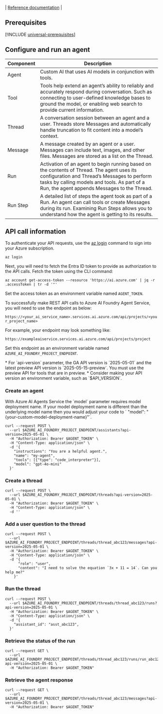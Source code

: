 ---
---
| [Reference documentation](/rest/api/aifoundry/aiagents/) |

## Prerequisites

[!INCLUDE [universal-prerequisites](universal-prerequisites)]



## Configure and run an agent

| Component | Description                                                                                                                                                                                                                               |
| --------- | ----------------------------------------------------------------------------------------------------------------------------------------------------------------------------------------------------------------------------------------- |
| Agent     | Custom AI that uses AI models in conjunction with tools.                                                                                                                                                                                  |
| Tool      | Tools help extend an agent’s ability to reliably and accurately respond during conversation. Such as connecting to user-defined knowledge bases to ground the model, or enabling web search to provide current information.               |
| Thread    | A conversation session between an agent and a user. Threads store Messages and automatically handle truncation to fit content into a model’s context.                                                                                     |
| Message   | A message created by an agent or a user. Messages can include text, images, and other files. Messages are stored as a list on the Thread.                                                                                                 |
| Run       | Activation of an agent to begin running based on the contents of Thread. The agent uses its configuration and Thread’s Messages to perform tasks by calling models and tools. As part of a Run, the agent appends Messages to the Thread. |
| Run Step  | A detailed list of steps the agent took as part of a Run. An agent can call tools or create Messages during its run. Examining Run Steps allows you to understand how the agent is getting to its results.                                |

## API call information

To authenticate your API requests, use the [az login](/cli/azure/authenticate-azure-cli-interactively) command to sign into your Azure subscription.

```azurecli
az login
```

Next, you will need to fetch the Entra ID token to provide as authorization to the API calls. Fetch the token using the CLI command:
```azurecli
az account get-access-token --resource 'https://ai.azure.com' | jq -r .accessToken | tr -d '"'
```
Set the access token as an environment variable named `AGENT_TOKEN`.

To successfully make REST API calls to Azure AI Foundry Agent Service, you will need to use the endpoint as below:

`https://<your_ai_service_name>.services.ai.azure.com/api/projects/<your_project_name>`

For example, your endpoint may look something like:

`https://exampleaiservice.services.ai.azure.com/api/projects/project`

Set this endpoint as an environment variable named `AZURE_AI_FOUNDRY_PROJECT_ENDPOINT`.

<Note>
* For `api-version` parameter, the GA API version is `2025-05-01` and the latest preview API version is `2025-05-15-preview`. You must use the preview API for tools that are in preview. 
* Consider making your API version an environment variable, such as `$API_VERSION`.
</Note>

### Create an agent

<Note>
With Azure AI Agents Service the `model` parameter requires model deployment name. If your model deployment name is different than the underlying model name then you would adjust your code to ` "model": "{your-custom-model-deployment-name}"`.
</Note>

```console
curl --request POST \
  --url $AZURE_AI_FOUNDRY_PROJECT_ENDPOINT/assistants?api-version=2025-05-01 \
  -H "Authorization: Bearer $AGENT_TOKEN" \
  -H "Content-Type: application/json" \
  -d '{
    "instructions": "You are a helpful agent.",
    "name": "my-agent",
    "tools": [{"type": "code_interpreter"}],
    "model": "gpt-4o-mini"
  }'
```

### Create a thread

```console
curl --request POST \
  --url $AZURE_AI_FOUNDRY_PROJECT_ENDPOINT/threads?api-version=2025-05-01 \
  -H "Authorization: Bearer $AGENT_TOKEN" \
  -H "Content-Type: application/json" \
  -d ''
```

### Add a user question to the thread

```console
curl --request POST \
  --url $AZURE_AI_FOUNDRY_PROJECT_ENDPOINT/threads/thread_abc123/messages?api-version=2025-05-01 \
  -H "Authorization: Bearer $AGENT_TOKEN" \
  -H "Content-Type: application/json" \
  -d '{
      "role": "user",
      "content": "I need to solve the equation `3x + 11 = 14`. Can you help me?"
    }'
```

### Run the thread

```console
curl --request POST \
  --url $AZURE_AI_FOUNDRY_PROJECT_ENDPOINT/threads/thread_abc123/runs?api-version=2025-05-01 \
  -H "Authorization: Bearer $AGENT_TOKEN" \
  -H "Content-Type: application/json" \
  -d '{
    "assistant_id": "asst_abc123",
  }'
```

### Retrieve the status of the run

```console
curl --request GET \
  --url $AZURE_AI_FOUNDRY_PROJECT_ENDPOINT/threads/thread_abc123/runs/run_abc123?api-version=2025-05-01 \
  -H "Authorization: Bearer $AGENT_TOKEN"
```

### Retrieve the agent response

```console
curl --request GET \
  --url $AZURE_AI_FOUNDRY_PROJECT_ENDPOINT/threads/thread_abc123/messages?api-version=2025-05-01 \
  -H "Authorization: Bearer $AGENT_TOKEN"
```
